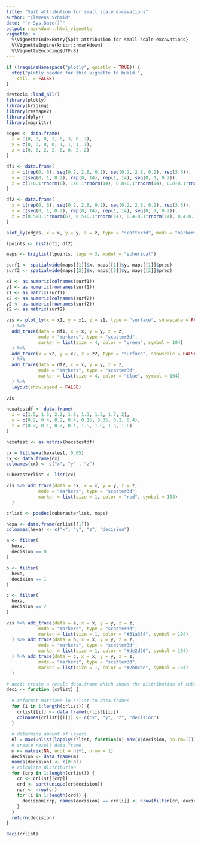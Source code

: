 ```yaml
---
title: "Spit attribution for small scale excavations"
author: "Clemens Schmid"
date: "`r Sys.Date()`"
output: rmarkdown::html_vignette
vignette: >
  %\VignetteIndexEntry{Spit attribution for small scale excavations}
  %\VignetteEngine{knitr::rmarkdown}
  %\VignetteEncoding{UTF-8}
---
```


```r
if (!requireNamespace("plotly", quietly = TRUE)) {
  stop("plotly needed for this vignette to build.",
    call. = FALSE)
}
```

```r
devtools::load_all()
library(plotly)
library(kriging)
library(reshape2)
library(dplyr)
library(magrittr)
```

```r
edges <- data.frame(
  x = c(0, 3, 0, 3, 0, 3, 0, 3),
  y = c(0, 0, 0, 0, 1, 1, 1, 1),
  z = c(0, 0, 2, 2, 0, 0, 2, 2)
)

df1 <- data.frame(
  x = c(rep(0, 6), seq(0.2, 2.8, 0.2), seq(0.2, 2.8, 0.2), rep(3,6)),
  y = c(seq(0, 1, 0.2), rep(0, 14), rep(1, 14), seq(0, 1, 0.2)), 
  z = c(1+0.1*rnorm(6), 1+0.1*rnorm(14), 0.8+0.1*rnorm(14), 0.8+0.1*rnorm(6))
)

df2 <- data.frame(
  x = c(rep(0, 6), seq(0.2, 2.8, 0.2), seq(0.2, 2.8, 0.2), rep(3,6)),
  y = c(seq(0, 1, 0.2), rep(0, 14), rep(1, 14), seq(0, 1, 0.2)),
  z = c(0.5+0.1*rnorm(6), 0.5+0.1*rnorm(14), 0.4+0.1*rnorm(14), 0.4+0.1*rnorm(6))
)
```

```r
plot_ly(edges, x = x, y = y, z = z, type = "scatter3d", mode = "markers")
```

```r
lpoints <- list(df1, df2)
```

```r
maps <- kriglist(lpoints, lags = 3, model = "spherical")
```

```r
surf1 <- spatialwide(maps[[1]]$x, maps[[1]]$y, maps[[1]]$pred)
surf2 <- spatialwide(maps[[2]]$x, maps[[2]]$y, maps[[2]]$pred)

x1 <- as.numeric(colnames(surf1))
y1 <- as.numeric(rownames(surf1))
z1 <- as.matrix(surf1)
x2 <- as.numeric(colnames(surf2))
y2 <- as.numeric(rownames(surf2))
z2 <- as.matrix(surf2)

vis <- plot_ly(x = x1, y = x1, z = z1, type = "surface", showscale = FALSE
  ) %>%
  add_trace(data = df1, x = x, y = y, z = z, 
            mode = "markers", type = "scatter3d", 
            marker = list(size = 4, color = "green", symbol = 104)
  ) %>%
  add_trace(x = x2, y = x2, z = z2, type = "surface", showscale = FALSE
  ) %>%
  add_trace(data = df2, x = x, y = y, z = z, 
            mode = "markers", type = "scatter3d", 
            marker = list(size = 4, color = "blue", symbol = 104)
  ) %>% 
  layout(showlegend = FALSE)
  
vis
```

```r
hexatestdf <- data.frame(
  x = c(1.5, 1.5, 2.2, 1.8, 1.3, 1.2, 1.7, 2),
  y = c(0.2, 0.4, 0.2, 0.4, 0.15, 0.35, 0.2, 0.4),
  z = c(0.2, 0.1, 0.2, 0.1, 1.5, 1.6, 1.5, 1.6)
)

hexatest <- as.matrix(hexatestdf)

cx = fillhexa(hexatest, 0.05)
cx <- data.frame(cx)
colnames(cx) <- c("x", "y" , "z")

cuberasterlist <- list(cx)

vis %>% add_trace(data = cx, x = x, y = y, z = z, 
            mode = "markers", type = "scatter3d", 
            marker = list(size = 1, color = "red", symbol = 104)
  )
```

```r
crlist <- posdec(cuberasterlist, maps)

hexa <- data.frame(crlist[[1]])
colnames(hexa) <- c("x", "y", "z", "decision")

a <- filter(
  hexa,
  decision == 0
)

b <- filter(
  hexa,
  decision == 1
)

c <- filter(
  hexa,
  decision == 2
)

vis %>% add_trace(data = a, x = x, y = y, z = z, 
            mode = "markers", type = "scatter3d", 
            marker = list(size = 1, color = "#31a354", symbol = 104)
  ) %>% add_trace(data = b, x = x, y = y, z = z, 
            mode = "markers", type = "scatter3d", 
            marker = list(size = 1, color = "#de2d26", symbol = 104)
  ) %>% add_trace(data = c, x = x, y = y, z = z, 
            mode = "markers", type = "scatter3d", 
            marker = list(size = 1, color = "#2b8cbe", symbol = 104)
  )
```

```r
# deci: create a result data.frame which shows the distribution of cube points
deci <- function (crlist) {
  
  # reformat matrizes in crlist to data.frames
  for (i in 1:length(crlist)) {
    crlist[[i]] <- data.frame(crlist[[i]])
    colnames(crlist[[i]]) <- c("x", "y", "z", "decision")
  }
  
  # determine amount of layers
  nl = max(unlist(lapply(crlist, function(x) max(x$decision, na.rm=T))))
  # create result data.frame
  m <- matrix(NA, ncol = nl+1, nrow = 1)
  decision <- data.frame(m)
  names(decision) <- c(0:nl)
  # calculate distribution
  for (crp in 1:length(crlist)) {
    cr <- crlist[[crp]]
    crd <- sort(unique(cr$decision))
    ncr <- nrow(cr)
    for (i in 1:length(crd)) {
      decision[crp, names(decision) == crd[i]] <- nrow(filter(cr, decision == crd[i]))/ncr*100
    }
  }
  return(decision)
}

deci(crlist)
```